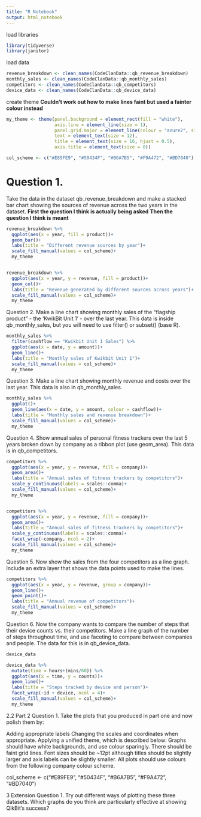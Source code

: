 ```yaml
---
title: "R Notebook"
output: html_notebook
---
```

load libraries
```r
library(tidyverse)
library(janitor)
```
load data
```r
revenue_breakdown <- clean_names(CodeClanData::qb_revenue_breakdown)
monthly_sales <- clean_names(CodeClanData::qb_monthly_sales)
competitors <- clean_names(CodeClanData::qb_competitors)
device_data <- clean_names(CodeClanData::qb_device_data)
```
create theme
__Couldn't work out how to make lines faint but used a fainter colour instead__
```r
my_theme <- theme(panel.background = element_rect(fill = "white"),
                  axis.line = element_line(size = 1),
                  panel.grid.major = element_line(colour = "azure2", size = 0.2),
                  text = element_text(size = 12),
                  title = element_text(size = 16, hjust = 0.5),
                  axis.title = element_text(size = 8))

col_scheme <- c("#E89FE9", "#50434F", "#B6A7B5", "#F9A472", "#BD7040")
```

# Question 1.
Take the data in the dataset qb_revenue_breakdown and make a stacked bar chart showing the sources of revenue across the two years in the dataset.
__First the question I think is actually being asked__
__Then the question I think is meant__

```r

revenue_breakdown %>% 
  ggplot(aes(x = year, fill = product))+
  geom_bar()+
  labs(title = "Different revenue sources by year")+
  scale_fill_manual(values = col_scheme)+
  my_theme


revenue_breakdown %>% 
  ggplot(aes(x = year, y = revenue, fill = product))+
  geom_col()+
  labs(title = "Revenue generated by different sources across years")+
  scale_fill_manual(values = col_scheme)+
  my_theme

```


Question 2.
Make a line chart showing monthly sales of the “flagship product” - the ‘KwikBit Unit 1’ - over the last year. This data is inside qb_monthly_sales, but you will need to use filter() or subset() (base R).

```r

monthly_sales %>% 
  filter(cashflow == "Kwikbit Unit 1 Sales") %>% 
  ggplot(aes(x = date, y = amount))+
  geom_line()+
  labs(title = "Monthly sales of Kwikbit Unit 1")+
  scale_fill_manual(values = col_scheme)+
  my_theme


```

Question 3.
Make a line chart showing monthly revenue and costs over the last year. This data is also in qb_monthly_sales.


```r

monthly_sales %>% 
  ggplot()+
  geom_line(aes(x = date, y = amount, colour = cashflow))+
  labs(title = "Monthly sales and revenue breakdown")+
  scale_fill_manual(values = col_scheme)+
  my_theme

```

Question 4.
Show annual sales of personal fitness trackers over the last 5 years broken down by company as a ribbon plot (use geom_area). This data is in qb_competitors.


```r

competitors %>% 
  ggplot(aes(x = year, y = revenue, fill = company))+
  geom_area()+
  labs(title = "Annual sales of fitness trackers by competitors")+
  scale_y_continuous(labels = scales::comma)+
  scale_fill_manual(values = col_scheme)+
  my_theme


competitors %>% 
  ggplot(aes(x = year, y = revenue, fill = company))+
  geom_area()+
  labs(title = "Annual sales of fitness trackers by competitors")+
  scale_y_continuous(labels = scales::comma)+
  facet_wrap(~company, ncol = 2)+
  scale_fill_manual(values = col_scheme)+
  my_theme

```


Question 5.
Now show the sales from the four competitors as a line graph. Include an extra layer that shows the data points used to make the lines.


```r

competitors %>% 
  ggplot(aes(x = year, y = revenue, group = company))+
  geom_line()+
  geom_point()+
  labs(title = "Annual revenue of competitors")+
  scale_fill_manual(values = col_scheme)+
  my_theme

```



Question 6.
Now the company wants to compare the number of steps that their device counts vs. their competitors. Make a line graph of the number of steps throughout time, and use faceting to compare between companies and people. The data for this is in qb_device_data.

```r
device_data

device_data %>% 
  mutate(time = hours+(mins/60)) %>% 
  ggplot(aes(x = time, y = counts))+
  geom_line()+
  labs(title = "Steps tracked by device and person")+
  facet_wrap(~id + device, ncol = 4)+
  scale_fill_manual(values = col_scheme)+
  my_theme

```


2.2 Part 2
Question 1.
Take the plots that you produced in part one and now polish them by:

Adding appropriate labels
Changing the scales and coordinates when appropriate.
Applying a unified theme, which is described below:
Graphs should have white backgrounds, and use colour sparingly.
There should be faint grid lines.
Font sizes should be ~12pt although titles should be slightly larger and axis labels can be slightly smaller.
All plots should use colours from the following company colour scheme.


col_scheme <- c("#E89FE9", "#50434F", "#B6A7B5", "#F9A472", "#BD7040")


3 Extension
Question 1.
Try out different ways of plotting these three datasets. Which graphs do you think are particularly effective at showing QikBit’s success?

